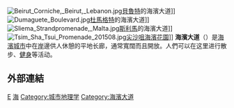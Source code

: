 {{redirect2|海濱花園|香港一個同名的住宅項目|海濱花園 (住宅)}}
{{Unreferenced|time=2021-12-07T11:20:50+00:00}}
[[File:Beirut_Corniche,_Beirut,_Lebanon.jpg|thumb]][[貝魯特|貝魯特]]的海濱大道]]
[[File:Dumaguete_Boulevard.jpg|thumb]][[杜馬格特|杜馬格特]]的海濱大道]]
[[File:Sliema_Strandpromenade,_Malta.jpg|thumb]][[斯利馬|斯利馬]]的海濱大道]]
[[File:Tsim_Sha_Tsui_Promenade_201508.jpg|thumb]][[尖沙咀海濱花園|尖沙咀海濱花園]]]]
'''海濱大道'''（{{lang-en|Promenade、esplanade}}）是[[海濱|海濱]][[城市|城市]]中在[[岸|岸]]邊供人休憩的平地长廊，通常寬闊而且開放。人們可以在这里进行散步、[[健身|健身]]等活动。

== 外部連結 ==
{{Commonscat|Esplanades}}

{{香港海濱花園}}
{{DEFAULTSORT:Esplanade}}

[[Category:街道|E]]
[[Category:人行園道|海]]
[[Category:城市地理学|Category:城市地理学]]
[[Category:海濱大道|Category:海濱大道]]
